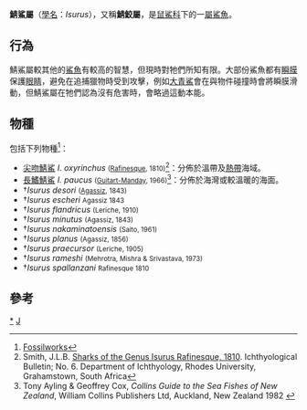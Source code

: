 {{Automatic Taxobox
| taxon = Isurus
| fossil_range = {{Fossil range|晚白垩世|现代|ref=<ref name=AA/><ref>{{cite journal
 |last=Sepkoski 
 |first=Jack 
 |title=A compendium of fossil marine animal genera (Chondrichthyes entry) 
 |journal=Bulletins of American Paleontology 
 |volume=364 
 |page=560 
 |date=2002 
 |url=http://strata.ummp.lsa.umich.edu/jack/showgenera.php?taxon=575&rank=class
 |archiveurl=https://web.archive.org/web/20110930154826/http://strata.ummp.lsa.umich.edu/jack/showgenera.php?taxon=575&rank=class 
 |archivedate=2011-09-30 
}}</ref>}}
| image = Isurus_oxyrinchus_by_mark_conlin2.JPG
| image_caption = [[尖吻鯖鯊|尖吻鯖鯊]] ''I. oxyrinchus''
| authority = [[喬治·居維葉|Cuvier]], 1816
| type_species = [[尖吻鯖鯊|尖吻鯖鯊]] ''Isurus oxyrinchus''
| type_species_authority = Rafinesque, 1810
| synonyms = 
*''Isuropsis'' <small>Gill, 1862</small>
*''Lamiostoma'' <small>Glikman, 1964</small>
*''Oxyrhina'' <small>Agassiz, 1838</small>
*''Oxyrrhina'' <small>Bonaparte, 1846</small>
*''Plectrostoma'' <small>Gistel, 1848</small>
}}

'''鯖鯊屬'''（[[學名|學名]]：''Isurus''），又稱'''鯖鮫屬'''，是[[鼠鯊科|鼠鯊科]]下的一[[屬|屬]][[鯊魚|鯊魚]]。

==行為==
鯖鯊屬較其他的[[鯊魚|鯊魚]]有較高的智慧，但現時對牠們所知有限。大部份鯊魚都有[[瞬膜|瞬膜]]保護[[眼睛|眼睛]]，避免在追捕獵物時受到攻擊，例如[[大青鯊|大青鯊]]會在與物件碰撞時會將瞬膜滑動，但鯖鯊屬在牠們認為沒有危害時，會略過這動本能。
==物種==
包括下列物種<ref name=AA>[http://fossilworks.org/?a=taxonInfo&taxon_no=34613 Fossilworks]</ref>：
*[[尖吻鯖鯊|尖吻鯖鯊]] ''I. oxyrinchus'' <small>([[Constantine_Samuel_Rafinesque|Rafinesque]], 1810)</small><ref>Smith, J.L.B. [http://hdl.handle.net/10962/d1018543 Sharks of the Genus Isurus Rafinesque, 1810]. Ichthyological Bulletin; No. 6. Department of Ichthyology, Rhodes University, Grahamstown, South Africa</ref>：分佈於溫帶及[[熱帶|熱帶]]海域。
*[[長鰭鯖鯊|長鰭鯖鯊]] ''I. paucus'' <small>([[Darío_José_Guitart-Manday|Guitart-Manday]], 1966)</small><ref>Tony Ayling & Geoffrey Cox, ''Collins Guide to the Sea Fishes of New Zealand'', William Collins Publishers Ltd, Auckland, New Zealand 1982 {{ISBN|0-00-216987-8}}</ref>：分佈於海灣或較溫暖的海面。
*†''Isurus desori'' <small>([[Louis_Agassiz|Agassiz]], 1843)</small>
*†''Isurus escheri'' <small> Agassiz 1843</small>
*†''Isurus flandricus'' <small>(Leriche, 1910)</small>
*†''Isurus minutus'' <small>(Agassiz, 1843)</small>
*†''Isurus nakaminatoensis'' <small>(Saito, 1961)</small>
*†''Isurus planus'' <small>(Agassiz, 1856)</small>
*†''Isurus praecursor'' <small>(Leriche, 1905)</small>
*†''Isurus rameshi'' <small>(Mehrotra, Mishra & Srivastava, 1973)</small>
*†''Isurus spallanzani'' <small> Rafinesque 1810</small>
==參考==
{{Reflist}}

{{Taxonbar|from=Q171298}}

[[Category:鯖鯊屬|*]]
[[Category:_1816年描述的分类群|J]]